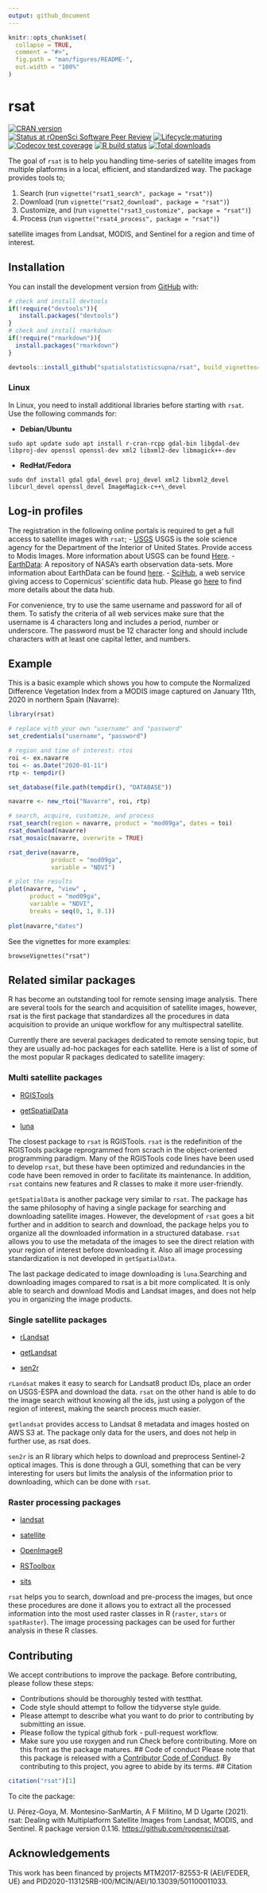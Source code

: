 ```yaml
---
output: github_document
---
```


```r
knitr::opts_chunk$set(
  collapse = TRUE,
  comment = "#>",
  fig.path = "man/figures/README-",
  out.width = "100%"
)
```

# rsat

<!-- badges: start -->

[![CRAN version](https://www.r-pkg.org/badges/version/rsat)](https://CRAN.R-project.org/package=rsat)  
[![Status at rOpenSci Software Peer Review](https://badges.ropensci.org/437_status.svg)](https://github.com/ropensci/software-review/issues/437)
[![Lifecycle:maturing](https://img.shields.io/badge/lifecycle-maturing-blue.svg)](https://lifecycle.r-lib.org/articles/stages.html)
[![Codecov test coverage](https://codecov.io/gh/ropensci/rsat/branch/master/graph/badge.svg)](https://app.codecov.io/gh/ropensci/rsat?branch=master)
[![R build status](https://github.com/ropensci/rsat/workflows/R-CMD-check/badge.svg)](https://github.com/ropensci/rsat/actions)
[![Total downloads](https://cranlogs.r-pkg.org/badges/grand-total/rsat)](https://CRAN.R-project.org/package=rsat)
<!-- badges: end -->

The goal of `rsat` is to help you handling time-series of satellite images from multiple platforms in a local, efficient, and standardized way. The package provides tools to;

1.  Search (run `vignette("rsat1_search", package = "rsat")`)
2.  Download (run `vignette("rsat2_download", package = "rsat")`)
3.  Customize, and (run `vignette("rsat3_customize", package = "rsat")`)
4.  Process (run `vignette("rsat4_process", package = "rsat")`)

satellite images from Landsat, MODIS, and Sentinel for a region and time of interest.

## Installation

You can install the development version from [GitHub](https://github.com/) with:

``` r
# check and install devtools
if(!require("devtools")){
   install.packages("devtools")
}
# check and install rmarkdown
if(!require("rmarkdown")){
  install.packages("rmarkdown")
}

devtools::install_github("spatialstatisticsupna/rsat", build_vignettes=TRUE)
```

### Linux

In Linux, you need to install additional libraries before starting with `rsat`. Use the following commands for:

-   **Debian/Ubuntu**

<!-- -->

    sudo apt update sudo apt install r-cran-rcpp gdal-bin libgdal-dev libproj-dev openssl openssl-dev xml2 libxml2-dev libmagick++-dev

-   **RedHat/Fedora**

<!-- -->

    sudo dnf install gdal gdal_devel proj_devel xml2 libxml2_devel libcurl_devel openssl_devel ImageMagick-c++\_devel

## Log-in profiles

The registration in the following online portals is required to get a full access to satellite images with `rsat`;
-   [USGS](https://ers.cr.usgs.gov/register/) USGS is the sole science agency for the Department of the Interior of United States. Provide access to Modis Images. More information about USGS can be found [Here](https://www.usgs.gov/).
-   [EarthData](https://urs.earthdata.nasa.gov): A repository of NASA's earth observation data-sets. More information about EarthData can be found [here](https://earthdata.nasa.gov/earth-observation-data).
-   [SciHub](https://scihub.copernicus.eu/dhus/#/self-registration), a web service giving access to Copernicus' scientific data hub. Please go [here](https://scihub.copernicus.eu/) to find more details about the data hub.

For convenience, try to use the same username and password for all of them. To satisfy the criteria of all web services make sure that the username is $4$ characters long and includes a period, number or underscore. The password must be $12$ character long and should include characters with at least one capital letter, and numbers.

## Example

This is a basic example which shows you how to compute the Normalized Difference Vegetation Index from a MODIS image captured on January 11th, 2020 in northern Spain (Navarre):

``` r
library(rsat)

# replace with your own "username" and "password"
set_credentials("username", "password")

# region and time of interest: rtoi
roi <- ex.navarre
toi <- as.Date("2020-01-11")
rtp <- tempdir()

set_database(file.path(tempdir(), "DATABASE"))

navarre <- new_rtoi("Navarre", roi, rtp)

# search, acquire, customize, and process
rsat_search(region = navarre, product = "mod09ga", dates = toi)
rsat_download(navarre)
rsat_mosaic(navarre, overwrite = TRUE)

rsat_derive(navarre, 
            product = "mod09ga", 
            variable = "NDVI")

# plot the results
plot(navarre, "view" , 
      product = "mod09ga", 
      variable = "NDVI", 
      breaks = seq(0, 1, 0.1))
      
plot(navarre,"dates")
```
See the vignettes for more examples:
```
browseVignettes("rsat")
```
## Related similar packages

R has become an outstanding tool for remote sensing image analysis.
There are several tools for the search and acquisition of satellite
images, however, rsat is the first package that standardizes all the
procedures in data acquisition to provide an unique workflow for any
multispectral satellite.

Currently there are several packages dedicated to remote sensing topic,
but they are usually ad-hoc packages for each satellite. Here is a list
of some of the most popular R packages dedicated to satellite imagery:

### Multi satellite packages

-   [RGISTools](https://github.com/spatialstatisticsupna/RGISTools)

-   [getSpatialData](https://github.com/16EAGLE/getSpatialData)

-   [luna](https://github.com/rspatial/luna)

The closest package to `rsat` is RGISTools. `rsat` is the redefinition
of the RGISTools package reprogrammed from scrach in the object-oriented
programming paradigm. Many of the RGISTools code lines have been used to
develop `rsat`, but these have been optimized and redundancies in the
code have been removed in order to facilitate its maintenance. In
addition, `rsat` contains new features and R classes to make it more
user-friendly.

`getSpatialData` is another package very similar to `rsat`. The package
has the same philosophy of having a single package for searching and
downloading satellite images. However, the development of `rsat` goes a
bit further and in addition to search and download, the package helps
you to organize all the downloaded information in a structured database.
`rsat` allows you to use the metadata of the images to see the direct
relation with your region of interest before downloading it. Also all
image processing standardization is not developed in `getSpatialData`.

The last package dedicated to image downloading is `luna`.Searching and
downloading images compared to rsat is a bit more complicated. It is
only able to search and download Modis and Landsat images, and does not
help you in organizing the image products.

### Single satellite packages

-   [rLandsat](https://github.com/atlanhq/rLandsat)

-   [getLandsat](https://github.com/ropensci/getlandsat)

-   [sen2r](https://github.com/ranghetti/sen2r)

`rLandsat` makes it easy to search for Landsat8 product IDs, place an
order on USGS-ESPA and download the data. `rsat` on the other hand is
able to do the image search without knowing all the ids, just using a
polygon of the region of interest, making the search process much
easier.

`getlandsat` provides access to Landsat 8 metadata and images hosted on
AWS S3 at. The package only data for the users, and does not help in
further use, as rsat does.

`sen2r` is an R library which helps to download and preprocess
Sentinel-2 optical images. This is done through a GUI, something that
can be very interesting for users but limits the analysis of the
information prior to downloading, which can be done with `rsat`.

### Raster processing packages

-   [landsat](https://cran.r-project.org/web/packages/landsat/index.html)

-   [satellite](https://github.com/environmentalinformatics-marburg/satellite)

-   [OpenImageR](https://github.com/mlampros/OpenImageR)

-   [RSToolbox](https://github.com/bleutner/RStoolbox)

-   [sits](https://github.com/e-sensing/sits)

`rsat` helps you to search, download and pre-process the images, but
once these procedures are done it allows you to extract all the
processed information into the most used raster classes in R (`raster`,
`stars` or `spatRaster`). The image processing packages can be used for
further analysis in these R classes.

## Contributing
We accept contributions to improve the package. Before contributing, please follow these steps:

-    Contributions should be thoroughly tested with testthat.
-    Code style should attempt to follow the tidyverse style guide.
-    Please attempt to describe what you want to do prior to contributing by submitting an issue.
-    Please follow the typical github fork - pull-request workflow.
-    Make sure you use roxygen and run Check before contributing. More on this front as the package matures.
## Code of conduct
Please note that this package is released with a [Contributor
Code of Conduct](https://ropensci.org/code-of-conduct/). 
By
contributing to this project, you agree to abide by its terms.
## Citation

``` r
citation("rsat")[1]
```

To cite the package:

U. Pérez-Goya, M. Montesino-SanMartin, A F Militino, M D Ugarte (2021). rsat: Dealing with Multiplatform Satellite Images from Landsat, MODIS, and Sentinel. R package version 0.1.16. <https://github.com/ropensci/rsat>.

## Acknowledgements

This work has been financed by projects MTM2017-82553-R (AEI/FEDER, UE) and PID2020-113125RB-I00/MCIN/AEI/10.13039/501100011033.

